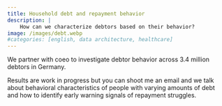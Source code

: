 ```yaml
---
title: Household debt and repayment behavior
description: |
    How can we characterize debtors based on their behavior?
image: /images/debt.webp
#categories: [english, data architecture, healthcare]
---
```


We partner with coeo to investigate debtor behavior across 3.4 million debtors in Germany.

Results are work in progress but you can shoot me an email and we talk about behavioral characteristics of people with varying amounts of debt and how to identify early warning signals of repayment struggles.
